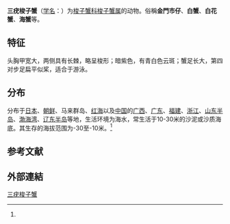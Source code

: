 {{Speciesbox
| name = 三疣梭子蟹
| status = 
| status_system = 
| image = Portunus trituberculatus.jpg
| image_width = 250px
| image_caption = 三疣梭子蟹♀
| genus = Portunus
| species = trituberculatus
| authority = (Miers, 1876)<ref name='id11643'>{{cite web| url =http://www.bioinfo.cn/db05/BjdwSpecies.php?action=view&id=11643| title =三疣梭子蟹| work =《中国动物物种编目数据库》| publisher =中国科学院微生物研究所| author =中国科学院动物研究所| accessdate =2009-04-28| deadurl =yes| archiveurl =https://web.archive.org/web/20160305031926/http://www.bioinfo.cn/db05/BjdwSpecies.php?action=view&id=11643| archivedate =2016-03-05}}</ref>
| synonyms = ''Neptunus trituberculatus'' <small>Miers, 1876</small>
| synonyms_ref = <ref name="WoRMS">{{cite web |author=Peter Davie |year=2010 |title=''Portunus (Portunus) trituberculatus'' (Miers, 1876) |publisher=[[World_Register_of_Marine_Species|World Register of Marine Species]] |url=http://www.marinespecies.org/aphia.php?p=taxdetails&id=208796 |accessdate=May 6, 2011 |archive-date=2012-11-05 |archive-url=https://web.archive.org/web/20121105195153/http://www.marinespecies.org/aphia.php?p=taxdetails&id=208796 |dead-url=no }}</ref>
}}

'''三疣梭子蟹'''（[[学名|学名]]：{{lang|la|''Portunus trituberculatus''}}）为[[梭子蟹科|梭子蟹科]][[梭子蟹属|梭子蟹属]]的动物。俗稱'''金門市仔'''、'''白蟹'''、'''白花蟹'''、'''海蟹'''等。

==特征==
头胸甲宽大，两侧具有长棘，略呈梭形；暗紫色，有青白色云斑；蟹足长大，第四对步足扁平似桨，适合于游泳。

==分布==
分布于[[日本|日本]]、[[朝鲜|朝鲜]]、马来群岛、[[红海|红海]]以及[[中国|中国]]的[[广西|广西]]、[[广东|广东]]、[[福建|福建]]、[[浙江|浙江]]、[[山东半岛|山东半岛]]、[[渤海湾|渤海湾]]、[[辽东半岛|辽东半岛]]等地，生活环境为海水，常生活于10-30米的沙泥或沙质海底。其生存的海拔范围为-30至-10米。<ref name='id11643'/>

== 参考文献 ==
{{reflist}}

== 外部連結 ==
{{Wikispecies|Portunus trituberculatus}}

{{Edible crustaceans}}
{{Taxonbar|from=Q1186447}}

[[Category:梭子蟹属|三疣梭子蟹]]


{{螃蟹小作品}}